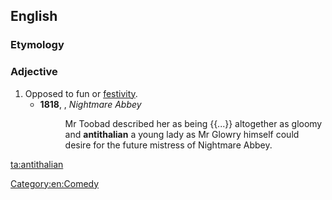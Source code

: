 ==English==

===Etymology===
{{prefix|anti|thalian|lang=en}}

===Adjective===
{{en-adj}}

# Opposed to fun or [[festivity]].
#* '''1818''', {{w|Thomas Love Peacock}}, ''Nightmare Abbey''
#*: Mr Toobad described her as being {{...}} altogether as gloomy and '''antithalian''' a young lady as Mr Glowry himself could desire for the future mistress of Nightmare Abbey.

[[Category:en:Comedy]]

[[ta:antithalian]]